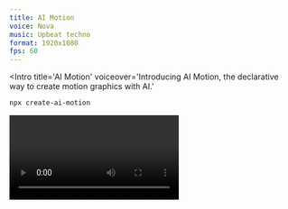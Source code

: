 ```yaml
---
title: AI Motion
voice: Nova
music: Upbeat techno
format: 1920x1080
fps: 60
---
```


<Intro
  title='AI Motion'
  voiceover='Introducing AI Motion, the declarative way to create motion graphics with AI.'
>
  ```bash
  npx create-ai-motion
  ```
</Intro>

<Video
  voiceover='Bring your ideas to life using a simple markdown-based format.'
  prompt='Zooming into the pixels inside Markdown code on a computer screen that once blown up, transforming into a realistic view of a SpaceX rocket launch.'
/>